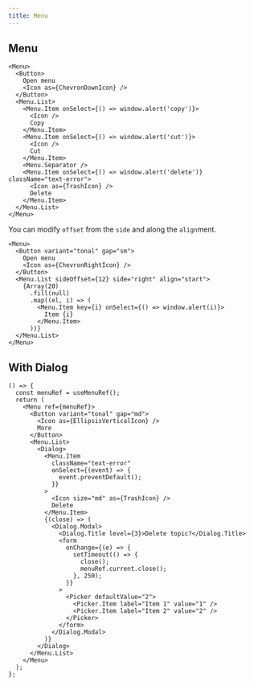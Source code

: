 ```yaml
---
title: Menu
---
```


## Menu

```tsx preview
<Menu>
  <Button>
    Open menu
    <Icon as={ChevronDownIcon} />
  </Button>
  <Menu.List>
    <Menu.Item onSelect={() => window.alert('copy')}>
      <Icon />
      Copy
    </Menu.Item>
    <Menu.Item onSelect={() => window.alert('cut')}>
      <Icon />
      Cut
    </Menu.Item>
    <Menu.Separator />
    <Menu.Item onSelect={() => window.alert('delete')} className="text-error">
      <Icon as={TrashIcon} />
      Delete
    </Menu.Item>
  </Menu.List>
</Menu>
```

You can modify `offset` from the `side` and along the `align`ment.

```tsx preview
<Menu>
  <Button variant="tonal" gap="sm">
    Open menu
    <Icon as={ChevronRightIcon} />
  </Button>
  <Menu.List sideOffset={12} side="right" align="start">
    {Array(20)
      .fill(null)
      .map((el, i) => (
        <Menu.Item key={i} onSelect={() => window.alert(i)}>
          Item {i}
        </Menu.Item>
      ))}
  </Menu.List>
</Menu>
```

## With Dialog

```tsx preview
() => {
  const menuRef = useMenuRef();
  return (
    <Menu ref={menuRef}>
      <Button variant="tonal" gap="md">
        <Icon as={EllipsisVerticalIcon} />
        More
      </Button>
      <Menu.List>
        <Dialog>
          <Menu.Item
            className="text-error"
            onSelect={(event) => {
              event.preventDefault();
            }}
          >
            <Icon size="md" as={TrashIcon} />
            Delete
          </Menu.Item>
          {(close) => (
            <Dialog.Modal>
              <Dialog.Title level={3}>Delete topic?</Dialog.Title>
              <form
                onChange={(e) => {
                  setTimeout(() => {
                    close();
                    menuRef.current.close();
                  }, 250);
                }}
              >
                <Picker defaultValue="2">
                  <Picker.Item label="Item 1" value="1" />
                  <Picker.Item label="Item 2" value="2" />
                </Picker>
              </form>
            </Dialog.Modal>
          )}
        </Dialog>
      </Menu.List>
    </Menu>
  );
};
```
